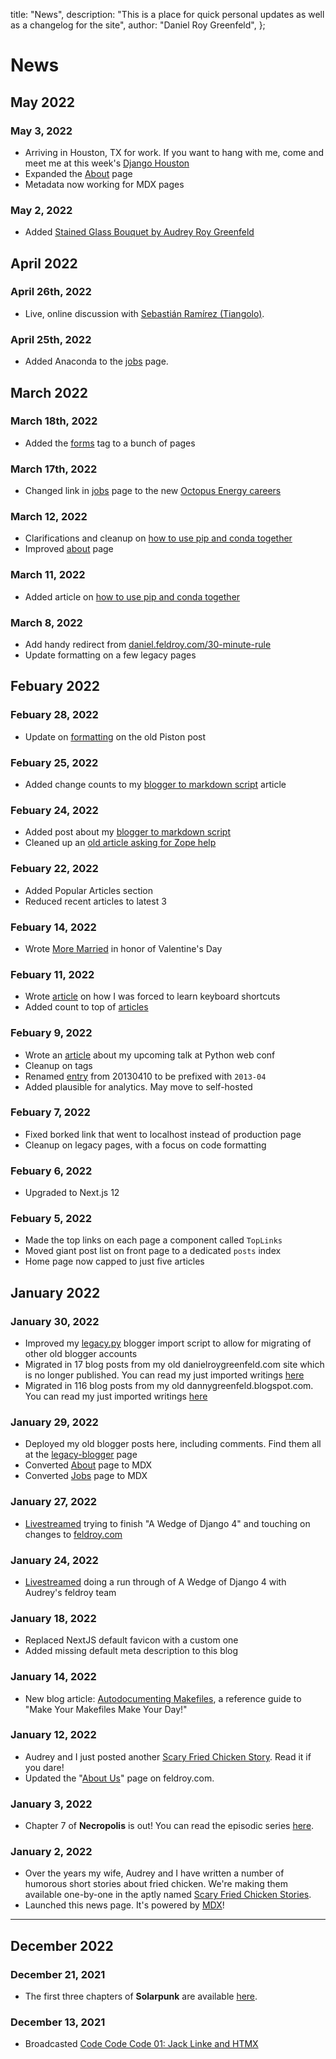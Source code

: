 
  title: "News",
  description:
    "This is a place for quick personal updates as well as a changelog for the site",
  author: "Daniel Roy Greenfeld",
};

# News

## May 2022

### May 3, 2022

- Arriving in Houston, TX for work. If you want to hang with me, come and meet me at this week's [Django Houston](https://www.meetup.com/django-houston/events/285599646/)
- Expanded the [About](/about) page
- Metadata now working for MDX pages

### May 2, 2022

- Added [Stained Glass Bouquet by Audrey Roy Greenfeld](/art/stained-glass-bouquet)

## April 2022

### April 26th, 2022

- Live, online discussion with [Sebastián Ramírez (Tiangolo)](/posts/2022-04-26-live-discussion-with-tiangolo).

### April 25th, 2022

- Added Anaconda to the [jobs](/jobs) page.

## March 2022

### March 18th, 2022

- Added the [forms](/tags/forms) tag to a bunch of pages

### March 17th, 2022

- Changed link in [jobs](/jobs) page to the new [Octopus Energy careers](https://octopusenergy.com/careers)

### March 12, 2022

- Clarifications and cleanup on [how to use pip and conda together](/posts/2022-03-11-pip-installing-dependencies-into-conda-envs)
- Improved [about](/about) page

### March 11, 2022

- Added article on [how to use pip and conda together](/posts/2022-03-11-pip-installing-dependencies-into-conda-envs)

### March 8, 2022

- Add handy redirect from [daniel.feldroy.com/30-minute-rule](/30-minute-rule)
- Update formatting on a few legacy pages

## Febuary 2022

### Febuary 28, 2022

- Update on [formatting](/posts/2010-07-getting-piston-forms-to-play-nicely) on the old Piston post

### Febuary 25, 2022

- Added change counts to my [blogger to markdown script](/posts/2022-02-blogger-to-markdown-script) article

### Febuary 24, 2022

- Added post about my [blogger to markdown script](/posts/2022-02-blogger-to-markdown-script)
- Cleaned up an [old article asking for Zope help](/posts/2007-11-im-serving-out-image-and-audio-files)

### Febuary 22, 2022

- Added Popular Articles section
- Reduced recent articles to latest 3

### Febuary 14, 2022

- Wrote [More Married](/posts/2022-02-more-married) in honor of Valentine's Day

### Febuary 11, 2022

- Wrote [article](/posts/2022-02-my-boss-took-my-mouse-away) on how I was forced to learn keyboard shortcuts
- Added count to top of [articles](/posts)

### Febuary 9, 2022

- Wrote an [article](/posts/2022-02-speaking-at-python-web-conf) about my upcoming talk at Python web conf
- Cleanup on tags
- Renamed [entry](/posts/2013-04-history-of-my-most-used-shell-commands) from 20130410 to be prefixed with `2013-04`
- Added plausible for analytics. May move to self-hosted

### Febuary 7, 2022

- Fixed borked link that went to localhost instead of production page
- Cleanup on legacy pages, with a focus on code formatting

### Febuary 6, 2022

- Upgraded to Next.js 12

### Febuary 5, 2022

- Made the top links on each page a component called `TopLinks`
- Moved giant post list on front page to a dedicated `posts` index
- Home page now capped to just five articles

## January 2022

### January 30, 2022

- Improved my [legacy.py](https://github.com/pydanny/daniel.feldroy.com/blob/main/legacy/legacy.py) blogger import script to allow for migrating of other old blogger accounts
- Migrated in 17 blog posts from my old danielroygreenfeld.com site which is no longer published. You can read my just imported writings [here](/tags/legacy-danielroygreenfeld)
- Migrated in 116 blog posts from my old dannygreenfeld.blogspot.com. You can read my just imported writings [here](/tags/legacy-dannygreenfeld)

### January 29, 2022

- Deployed my old blogger posts here, including comments. Find them all at the [legacy-blogger](/tags/legacy-blogger) page
- Converted [About](/about) page to MDX
- Converted [Jobs](/jobs) page to MDX

### January 27, 2022

- [Livestreamed](https://youtu.be/9bvmYISFaO0) trying to finish "A Wedge of Django 4" and touching on changes to [feldroy.com](https://feldroy.com)

### January 24, 2022

- [Livestreamed](https://www.youtube.com/watch?v=X8ptWDNGmUY) doing a run through of A Wedge of Django 4 with Audrey's feldroy team

### January 18, 2022

- Replaced NextJS default favicon with a custom one
- Added missing default meta description to this blog

### January 14, 2022

- New blog article: [Autodocumenting Makefiles](/posts/autodocumenting-makefiles), a reference guide to "Make Your Makefiles Make Your Day!"

### January 12, 2022

- Audrey and I just posted another [Scary Fried Chicken Story](https://www.amazon.com/kindle-vella/story/B09PKKZ1TF). Read it if you dare!
- Updated the "[About Us](https://www.feldroy.com/about-us)" page on feldroy.com.

### January 3, 2022

- Chapter 7 of **Necropolis** is out! You can read the episodic series [here](https://www.amazon.com/dp/B09P5C9V2F).

### January 2, 2022

- Over the years my wife, Audrey and I have written a number of humorous short stories about fried chicken. We're making them available one-by-one in the aptly named [Scary Fried Chicken Stories](https://www.amazon.com/dp/B09PKKZ1TF).
- Launched this news page. It's powered by [MDX](https://mdxjs.com/)!

---

## December 2022

### December 21, 2021

- The first three chapters of **Solarpunk** are available [here](https://www.amazon.com/Solarpunk/dp/B09NQDGRCQ).

### December 13, 2021

- Broadcasted [Code Code Code 01: Jack Linke and HTMX](https://www.youtube.com/watch?v=MJQ9E1iap2Y)

